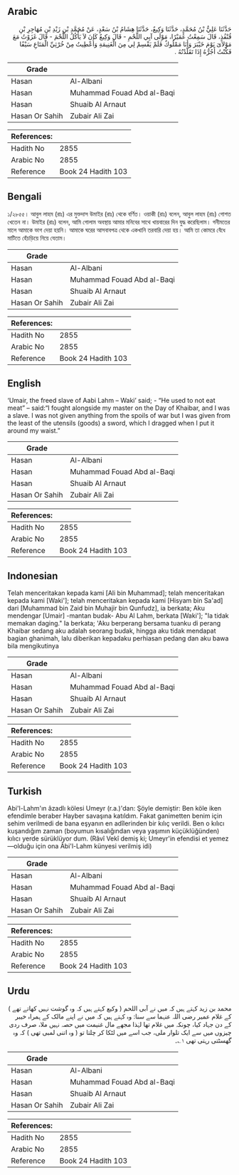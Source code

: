 ## Arabic


<div dir="rtl" lang="ar" style={{fontSize:'larger',backgroundColor:'#f8f9fa',padding:20}}>
حَدَّثَنَا عَلِيُّ بْنُ مُحَمَّدٍ، حَدَّثَنَا وَكِيعٌ، حَدَّثَنَا هِشَامُ بْنُ سَعْدٍ، عَنْ مُحَمَّدِ بْنِ زَيْدِ بْنِ مُهَاجِرِ بْنِ قُنْفُذٍ، قَالَ سَمِعْتُ عُمَيْرًا، مَوْلَى آبِي اللَّحْمِ - قَالَ وَكِيعٌ كَانَ لاَ يَأْكُلُ اللَّحْمَ - قَالَ غَزَوْتُ مَعَ مَوْلاَىَ يَوْمَ خَيْبَرَ وَأَنَا مَمْلُوكٌ فَلَمْ يَقْسِمْ لِي مِنَ الْغَنِيمَةِ وَأُعْطِيتُ مِنْ خُرْثِيِّ الْمَتَاعِ سَيْفًا فَكُنْتُ أَجُرُّهُ إِذَا تَقَلَّدْتُهُ ‏.‏
</div>
<div style={{backgroundColor:'#f8f9fa',padding:20, marginBottom: 10}}><table> <thead> <tr> <th>Grade</th> <th></th> </tr> </thead> <tbody> <tr><td>Hasan</td><td>Al-Albani</td></tr><tr><td>Hasan</td><td>Muhammad Fouad Abd al-Baqi</td></tr><tr><td>Hasan</td><td>Shuaib Al Arnaut</td></tr><tr><td>Hasan Or Sahih</td><td>Zubair Ali Zai</td></tr></tbody></table><table> <thead> <tr> <th>References:</th> <th></th> </tr> </thead> <tbody><tr><td>Hadith No</td><td>2855</td></tr><tr><td>Arabic No</td><td>2855</td></tr><tr><td>Reference</td><td>Book 24 Hadith 103</td></tr></tbody></table></div>

## Bengali


<div dir="ltr" lang="bn" style={{fontSize:'larger',backgroundColor:'#f8f9fa',padding:20}}>
১/২৮৫৫। আবুল লা‏হম (রাঃ) এর মুক্তদাস উমাইর (রাঃ) থেকে বর্ণিত। ওয়াকী (রাঃ) বলেন, আবুল লাহম (রাঃ) গোশত খেতেন না। উমাইর (রাঃ) বলেন, আমি গোলাম অবস্থায় আমার মনিবের সাথে খায়বারের দিন যুদ্ধ করেছিলাম। গনীমতের মালে আমাকে ভাগ দেয়া হয়নি। আমাকে ঘরের আসবাবপত্র থেকে একখানি তরবারি দেয়া হয়। আমি তা কোমরে বেঁধে মাটিতে হেঁচড়িয়ে নিয়ে যেতাম।
</div>
<div style={{backgroundColor:'#f8f9fa',padding:20, marginBottom: 10}}><table> <thead> <tr> <th>Grade</th> <th></th> </tr> </thead> <tbody> <tr><td>Hasan</td><td>Al-Albani</td></tr><tr><td>Hasan</td><td>Muhammad Fouad Abd al-Baqi</td></tr><tr><td>Hasan</td><td>Shuaib Al Arnaut</td></tr><tr><td>Hasan Or Sahih</td><td>Zubair Ali Zai</td></tr></tbody></table><table> <thead> <tr> <th>References:</th> <th></th> </tr> </thead> <tbody><tr><td>Hadith No</td><td>2855</td></tr><tr><td>Arabic No</td><td>2855</td></tr><tr><td>Reference</td><td>Book 24 Hadith 103</td></tr></tbody></table></div>

## English


<div dir="ltr" lang="en" style={{fontSize:'larger',backgroundColor:'#f8f9fa',padding:20}}>
‘Umair, the freed slave of Aabi Lahm – Waki’ said; - “He used to not eat meat” – said:“I fought alongside my master on the Day of Khaibar, and I was a slave. I was not given anything from the spoils of war but I was given from the least of the utensils (goods) a sword, which I dragged when I put it around my waist.”
</div>
<div style={{backgroundColor:'#f8f9fa',padding:20, marginBottom: 10}}><table> <thead> <tr> <th>Grade</th> <th></th> </tr> </thead> <tbody> <tr><td>Hasan</td><td>Al-Albani</td></tr><tr><td>Hasan</td><td>Muhammad Fouad Abd al-Baqi</td></tr><tr><td>Hasan</td><td>Shuaib Al Arnaut</td></tr><tr><td>Hasan Or Sahih</td><td>Zubair Ali Zai</td></tr></tbody></table><table> <thead> <tr> <th>References:</th> <th></th> </tr> </thead> <tbody><tr><td>Hadith No</td><td>2855</td></tr><tr><td>Arabic No</td><td>2855</td></tr><tr><td>Reference</td><td>Book 24 Hadith 103</td></tr></tbody></table></div>

## Indonesian


<div dir="ltr" lang="id" style={{fontSize:'larger',backgroundColor:'#f8f9fa',padding:20}}>
Telah menceritakan kepada kami [Ali bin Muhammad]; telah menceritakan kepada kami [Waki']; telah menceritakan kepada kami [Hisyam bin Sa'ad] dari [Muhammad bin Zaid bin Muhajir bin Qunfudz], ia berkata; Aku mendengar [Umair] -mantan budak- Abu Al Lahm, berkata [Waki']; "Ia tidak memakan daging." Ia berkata; 'Aku berperang bersama tuanku di perang Khaibar sedang aku adalah seorang budak, hingga aku tidak mendapat bagian ghanimah, lalu diberikan kepadaku perhiasan pedang dan aku bawa bila mengikutinya
</div>
<div style={{backgroundColor:'#f8f9fa',padding:20, marginBottom: 10}}><table> <thead> <tr> <th>Grade</th> <th></th> </tr> </thead> <tbody> <tr><td>Hasan</td><td>Al-Albani</td></tr><tr><td>Hasan</td><td>Muhammad Fouad Abd al-Baqi</td></tr><tr><td>Hasan</td><td>Shuaib Al Arnaut</td></tr><tr><td>Hasan Or Sahih</td><td>Zubair Ali Zai</td></tr></tbody></table><table> <thead> <tr> <th>References:</th> <th></th> </tr> </thead> <tbody><tr><td>Hadith No</td><td>2855</td></tr><tr><td>Arabic No</td><td>2855</td></tr><tr><td>Reference</td><td>Book 24 Hadith 103</td></tr></tbody></table></div>

## Turkish


<div dir="ltr" lang="tr" style={{fontSize:'larger',backgroundColor:'#f8f9fa',padding:20}}>
Abi'l-Lahm'ın âzadlı kölesi Umeyr (r.a.)'dan: Şöyle demiştir: Ben köle iken efendimle beraber Hayber savaşına katıldım. Fakat ganimetten benim için sehim verilmedi de bana eşyanın en adîlerinden bir kılıç verildi. Ben o kılıcı kuşandığım zaman (boyumun kısalığından veya yaşımın küçüklüğünden) kılıcı yerde sürüklüyor dum. (Râvî Vekî demiş ki; Umeyr'in efendisi et yemez —olduğu için ona Âbi'l-Lahm künyesi verilmiş idi)
</div>
<div style={{backgroundColor:'#f8f9fa',padding:20, marginBottom: 10}}><table> <thead> <tr> <th>Grade</th> <th></th> </tr> </thead> <tbody> <tr><td>Hasan</td><td>Al-Albani</td></tr><tr><td>Hasan</td><td>Muhammad Fouad Abd al-Baqi</td></tr><tr><td>Hasan</td><td>Shuaib Al Arnaut</td></tr><tr><td>Hasan Or Sahih</td><td>Zubair Ali Zai</td></tr></tbody></table><table> <thead> <tr> <th>References:</th> <th></th> </tr> </thead> <tbody><tr><td>Hadith No</td><td>2855</td></tr><tr><td>Arabic No</td><td>2855</td></tr><tr><td>Reference</td><td>Book 24 Hadith 103</td></tr></tbody></table></div>

## Urdu


<div dir="rtl" lang="ur" style={{fontSize:'larger',backgroundColor:'#f8f9fa',padding:20}}>
محمد بن زید کہتے ہیں کہ میں نے آبی اللحم ( وکیع کہتے ہیں کہ وہ گوشت نہیں کھاتے تھے ) کے غلام عمیر رضی اللہ عنہما سے سنا: وہ کہتے ہیں کہ میں نے اپنے مالک کے ہمراہ خیبر کے دن جہاد کیا، چونکہ میں غلام تھا لہٰذا مجھے مال غنیمت میں حصہ نہیں ملا، صرف ردی چیزوں میں سے ایک تلوار ملی، جب اسے میں لٹکا کر چلتا تو ( وہ اتنی لمبی تھی ) کہ وہ گھسٹتی رہتی تھی ۱؎۔
</div>
<div style={{backgroundColor:'#f8f9fa',padding:20, marginBottom: 10}}><table> <thead> <tr> <th>Grade</th> <th></th> </tr> </thead> <tbody> <tr><td>Hasan</td><td>Al-Albani</td></tr><tr><td>Hasan</td><td>Muhammad Fouad Abd al-Baqi</td></tr><tr><td>Hasan</td><td>Shuaib Al Arnaut</td></tr><tr><td>Hasan Or Sahih</td><td>Zubair Ali Zai</td></tr></tbody></table><table> <thead> <tr> <th>References:</th> <th></th> </tr> </thead> <tbody><tr><td>Hadith No</td><td>2855</td></tr><tr><td>Arabic No</td><td>2855</td></tr><tr><td>Reference</td><td>Book 24 Hadith 103</td></tr></tbody></table></div>
